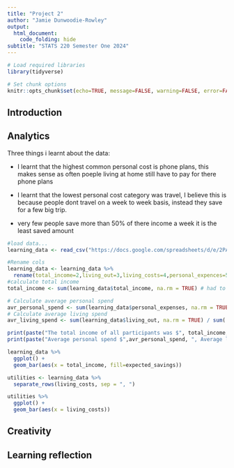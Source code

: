 ```yaml
---
title: "Project 2"
author: "Jamie Dunwoodie-Rowley"
output:
  html_document:
    code_folding: hide
subtitle: "STATS 220 Semester One 2024"
---
```


```r
# Load required libraries
library(tidyverse)

# Set chunk options
knitr::opts_chunk$set(echo=TRUE, message=FALSE, warning=FALSE, error=FALSE)
```

## Introduction

## Analytics

Three things i learnt about the data:

-   I learnt that the highest common personal cost is phone plans, this makes sense as often poeple living at home still have to pay for there phone plans

-   I learnt that the lowest personal cost category was travel, I believe this is because people dont travel on a week to week basis, instead they save for a few big trip.

-   very few people save more than 50% of there income a week it is the least saved amount

```r
#load data...
learning_data <- read_csv("https://docs.google.com/spreadsheets/d/e/2PACX-1vTkTVJOlnhruvrKBti7-64d16vJkLC9Lcyr5HHe_HbsoBE-cq-EEVgOQnrwsahoVh4PMZmzH5yO95W0/pub?output=csv")

#Rename cols
learning_data <- learning_data %>%
  rename(total_income=2,living_out=3,living_costs=4,personal_expences=5,personal_costs=6,expected_savings=7)
#calculate total income
total_income <- sum(learning_data$total_income, na.rm = TRUE) # had to remove na values as some people didnt put in answers before i made them all required! 

# Calculate average personal spend
avr_personal_spend <- sum(learning_data$personal_expenses, na.rm = TRUE) / sum(!is.na(learning_data$personal_expenses)) #had to google this is.na function!! 
# Calculate average living spend
avr_living_spend <- sum(learning_data$living_out, na.rm = TRUE) / sum(!is.na(learning_data$living_out))

print(paste("The total income of all participants was $", total_income, sep=""))
print(paste("Average personal spend $",avr_personal_spend, ", Average living spend $",avr_living_spend, sep=""))

learning_data %>%
  ggplot() +
  geom_bar(aes(x = total_income, fill=expected_savings))

utilities <- learning_data %>% 
  separate_rows(living_costs, sep = ", ")

utilities %>%
  ggplot() +
  geom_bar(aes(x = living_costs))
```

## Creativity

## Learning reflection
